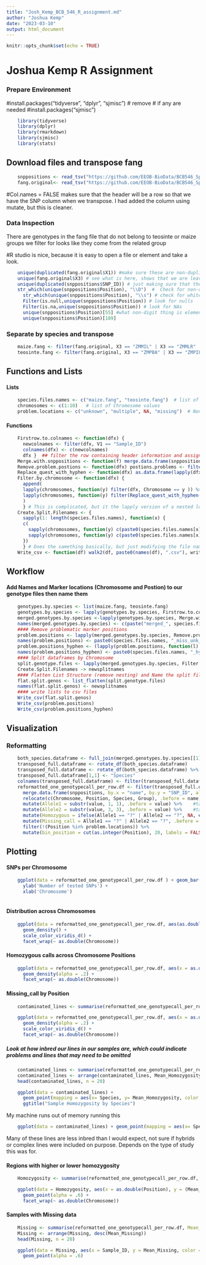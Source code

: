 ```yaml
---
title: "Josh_Kemp_BCB_546_R_assignment.md"
author: "Joshua Kemp"
date: "2023-03-10"
output: html_document
---
```


```r
knitr::opts_chunk$set(echo = TRUE)
```

# Joshua Kemp R Assignment

### Prepare Environment

#install.packages("tidyverse", "dplyr", "sjmisc") \# remove \# if any are needed #install.packages("sjmisc")

```r
    library(tidyverse)
    library(dplyr)
    library(rmarkdown)
    library(sjmisc)
    library(stats)
```

## Download files and transpose fang

```r
    snppositions <- read_tsv("https://github.com/EEOB-BioData/BCB546_Spring2023/raw/main/assignments/UNIX_Assignment/snp_position.txt", col_names=TRUE, show_col_types = FALSE) %>% select(SNP_ID, Chromosome, Position)
    fang.original<- read_tsv("https://github.com/EEOB-BioData/BCB546_Spring2023/blob/main/assignments/UNIX_Assignment/fang_et_al_genotypes.txt?raw=true", col_names=FALSE, show_col_types = FALSE)
```

#Col.names = FALSE makes sure that the header will be a row so that we have the SNP column when we transpose. I had added the column using mutate, but this is cleaner.

### Data Inspection

There are genotypes in the fang file that do not belong to teosinte or maize groups we filter for looks like they come from the related group

#R studio is nice, because it is easy to open a file or element and take a look.


```r
    unique(duplicated(fang.original$X1)) #make sure these are non-duplicated
    unique(fang.original$X3) # see what is here, shows that we are leaving out some of the groups present.  I assume they belong to trypsicum
    unique(duplicated(snppositions$SNP_ID)) # just making sure that these are unique, but since the unix project had no problems, they should be
    str_which(unique(snppositions$Position), "\\D")  #  Check for non-digit values in position. This block looks for values in postion that could be problems.  Found multiple, unknown, and NA
      str_which(unique(snppositions$Position), "\\s") # check for whitespace
      Filter(is.null,unique(snppositions$Position)) # look for nulls
      Filter(is.na,unique(snppositions$Position)) # look for NAs
      unique(snppositions$Position)[55] #what non-digit thing is element 55 and 89
      unique(snppositions$Position)[189]
```

### Separate by species and transpose

```r
    maize.fang <- filter(fang.original, X3 == "ZMMIL" | X3 == "ZMMLR" | X3 =="ZMMMR" | X1 == "Sample_ID") %>% rotate_df()  #pull out Maize groups, write to a file, and transpose
    teosinte.fang <- filter(fang.original, X3 == "ZMPBA" | X3 == "ZMPIL" | X3 =="ZMPJA" | X1 == "Sample_ID") %>% rotate_df()  #pull out teosinte groups, write to a file, and transpose
```


## Functions and Lists

#### Lists

```r
    species.files.names <- c("maize.fang", "teosinte.fang")  # list of starting files
    chromosomes <- c(1:10)   # list of Chromosome values
    problem.locations <- c("unknown", "multiple", NA, "missing")  # None numeric values present in the position column
```

#### Functions

```r
    Firstrow.to.colnames <- function(dfx) {
      newcolnames <- filter(dfx, V1 == "Sample_ID")
      colnames(dfx) <- c(newcolnames)
      dfx }  ## filter the row containing header information and assign column names based on that vector
    Merge.with.snppositions <- function(f) merge.data.frame(snppositions, f, by.x = "SNP_ID", by.y = "Sample_ID", all.y = TRUE, sort = FALSE) # Join a data frame with the snppositions file, keeping the extra rows (which contain some useful information)
    Remove.problem.postions <- function(dfx) postions.problems <- filter(dfx, Position %in% problem.locations)  #find and filter all rows from a dataframe contatining positions the non numeric positions in our list and write them to a new seperate dataframe called problem positions.
    Replace_quest_with_hyphen <- function(dfx) as.data.frame(lapply(dfx, function(x) (gsub(pattern="?", replacement="-", x, fixed = TRUE))) -> dfx) # Replace all questionmarks with hyphens within a dataframe
    Filter.by.chromosome <- function(dfx) {
      append(
      lapply(chromosomes, function(y) filter(dfx, Chromosome == y )) %>% lapply(function(x) filter(x, !(Position %in% problem.locations)) %>% arrange(as.numeric(Position))),
      lapply(chromosomes, function(y) filter(Replace_quest_with_hyphen(dfx), Chromosome == y )) %>% lapply(function(x) filter(x, !(Position %in% problem.locations)) %>% arrange(desc(as.numeric(Position))))
      )
      } # This is complicated, but it the lapply version of a nested loop.  It takes a given data frame, and for each chromosome within our chromsosme list, it will filter by chromosome, remove problem locations and then sort. I does this twice once ascending, and onnce decending on a version of the dataframe with the questionmarks replaced.
    Create.Split.Filenames <- {
      sapply(1: length(species.files.names), function(x) {
      c(
        sapply(chromosomes, function(y) c(paste0(species.files.names[x], "_chr-", y, "_ascending"))),
        sapply(chromosomes, function(y) c(paste0(species.files.names[x], "_chr-", y, "_descending"))))
      })
      } # Does the samething basically, but just modifying the file names so we can assign them later
    Write_csv <- function(df) walk2(df, paste0(names(df), ".csv"), write_csv) # writes a dataframe to file in the current working directory
```

## Workflow

#### Add Names and Marker locations (Chromosome and Postion) to our genotype files then name them

```r
    genotypes.by.species <- list(maize.fang, teosinte.fang)
    genotypes.by.species <- lapply(genotypes.by.species, Firstrow.to.colnames)
    merged.genotypes.by.species <-lapply(genotypes.by.species, Merge.with.snppositions)
    names(merged.genotypes.by.species) <- c(paste("merged_", species.files.names, sep = ""))
    #### Remove problematic marker positions
    problem.positions <- lapply(merged.genotypes.by.species, Remove.problem.postions)
    names(problem.positions) <- paste0(species.files.names, "_miss_unk_mult", sep = "")
    problem.positions_hyphen <- (lapply(problem.positions, function(l) Replace_quest_with_hyphen(l)))
    names(problem.positions_hyphen) <- paste0(species.files.names, "_hypen_miss_unk_mult", sep = "")
    #### Split dataframes by Chromosome
    split.genotype.files <- lapply(merged.genotypes.by.species, Filter.by.chromosome)
    Create.Split.Filenames -> newsplitnames
    #### Flatten List Structure (remove nesting) and Name the split files
    flat.split.genos <- list_flatten(split.genotype.files)
    names(flat.split.genos) <- newsplitnames
    #### write lists to csv files
    Write_csv(flat.split.genos)
    Write_csv(problem.positions)
    Write_csv(problem.positions_hyphen)
```

## Visualization

### Reformatting

```r
    both_species.dataframe <- full_join(merged.genotypes.by.species[[1]], merged.genotypes.by.species[[2]], by = join_by("SNP_ID" == "SNP_ID", "Chromosome" == "Chromosome", "Position" == "Position"), suffix = c("", ""))
    transposed_full.dataframe <- rotate_df(both_species.dataframe)
    transposed_full.dataframe <- rotate_df(both_species.dataframe) %>% mutate(Species = ifelse(V986 == "ZMMIL" | V986 == "ZMMLR" | V986 =="ZMMMR", "Maize", ifelse(V986 == "ZMPBA" | V986 == "ZMPIL" | V986 =="ZMPJA", "Teosinte", NA)), .before = V1)
    transposed_full.dataframe[1,1] <- "Species"
    colnames(transposed_full.dataframe) <- filter(transposed_full.dataframe, Species == "Species")
    reformatted_one_genotypecall_per_row.df <- filter(transposed_full.dataframe, !(Sample_ID == "NA" | Sample_ID == "Sample_ID")) %>% pivot_longer(cols = -c("Species", "Group", "JG_OTU", "Sample_ID")) %>% 
      merge.data.frame(snppositions, by.x = "name", by.y = "SNP_ID", all.x = TRUE, sort = FALSE) %>%    # quick way to add snp locations
      relocate(c(Chromosome, Position, Species, Group), .before = name) %>%   #move these columns to the front of the df
      mutate(Allele1 = substr(value, 1, 1), .before = value) %>%    #take first allele call, difit 1, and create a column
      mutate(Allele2 = substr(value, 3, 3), .before = value) %>%    #take 3rd digit which is the second allele call
      mutate(Homozygous = ifelse(Allele1 == "?" | Allele2 == "?", NA, eval(Allele1 == Allele2)), .before = Allele1) %>%  #if there is no call "?", return NA otherwise, check if allele 1 equals allele 2 and return true or false
      mutate(Missing_call = Allele1 == "?" | Allele2 == "?", .before = Allele1) %>% # if allele one or two is a missing call write True, otherwise false and write to new column called Missing_call
      filter(!(Position %in% problem.locations)) %>% 
      mutate(bin_position = cut(as.integer(Position), 20, labels = FALSE), .after = Position)
```

## Plotting

#### SNPs per Chromosome

```r

    ggplot(data = reformatted_one_genotypecall_per_row.df ) + geom_bar(mapping = aes(x= as.factor(as.integer(Chromosome)), color = Species )) +
      ylab('Number of tested SNPs') +
      xlab('Chromosome') 
      
```

#### Distribution across Chromosomes

```r
    ggplot(data = reformatted_one_genotypecall_per_row.df, aes(as.double(Position))) +
      geom_density() +
      scale_color_viridis_d() +
      facet_wrap(~ as.double(Chromosome))
```

#### Homozygous calls across Chromosome Positions

```r
    ggplot(data = reformatted_one_genotypecall_per_row.df, aes(x = as.double(Position), fill = (Homozygous), position = "fill", color = Species)) +
      geom_density(alpha = .2) +
      facet_wrap(~ as.double(Chromosome))
```


#### Missing_call by Position


```r
    contaminated_lines <- summarise(reformatted_one_genotypecall_per_row.df, Mean_Missing = mean(Homozygous, na.rm = TRUE), .by = c(Sample_ID, Species))

```

```r
    ggplot(data = reformatted_one_genotypecall_per_row.df, aes(x = as.double(Position), fill = Missing_call, position = "fill", color = Species)) +
      geom_density(alpha = .2) +
      scale_color_viridis_d() +
      facet_wrap(~ as.double(Chromosome))
```

##### Look at how inbred our lines in our samples are, which could indicate problems and lines that may need to be omitted

```r
    contaminated_lines <- summarise(reformatted_one_genotypecall_per_row.df, Mean_Homozygosity = mean(Homozygous, na.rm = TRUE), .by = c(Sample_ID, Species))
    contaminated_lines <- arrange(contaminated_lines, Mean_Homozygosity)
    head(contaminated_lines, n = 20)
```

```r
    ggplot(data = contaminated_lines) +
      geom_point(mapping = aes(x= Species, y= Mean_Homozygosity, color = Species, alpha=0.05)) +
      ggtitle("Sample Homozygosity by Species")
```


My machine runs out of memory running this 

```r
    ggplot(data = contaminated_lines) + geom_point(mapping = aes(x= Species, y= Mean_Homozygosity, color = Species, alpha=0.05)) + ggtitle("Sample Homozygosity by Species")
```

Many of these lines are less inbred than I would expect, not sure if hybrids or complex lines were included on purpose. Depends on the type of study this was for.


#### Regions with higher or lower homozygosity
```r
    Homozygosity <- summarise(reformatted_one_genotypecall_per_row.df, Mean_Homozygosity = mean(Homozygous, na.rm = TRUE), .by = c(Chromosome, Position, Species))
```

```r
    ggplot(data = Homozygosity, aes(x = as.double(Position), y = (Mean_Homozygosity), color = Species)) +
      geom_point(alpha = .6) +
      facet_wrap(~ as.double(Chromosome))
```

#### Samples with Missing data

```r
    Missing <- summarise(reformatted_one_genotypecall_per_row.df, Mean_Missing = mean(Missing_call, na.rm = TRUE), .by = c(Sample_ID, Species))
    Missing <- arrange(Missing, desc(Mean_Missing))
    head(Missing, n = 20)
```

```r
    ggplot(data = Missing, aes(x = Sample_ID, y = Mean_Missing, color = Species)) +
      geom_point(alpha = .6)
````



